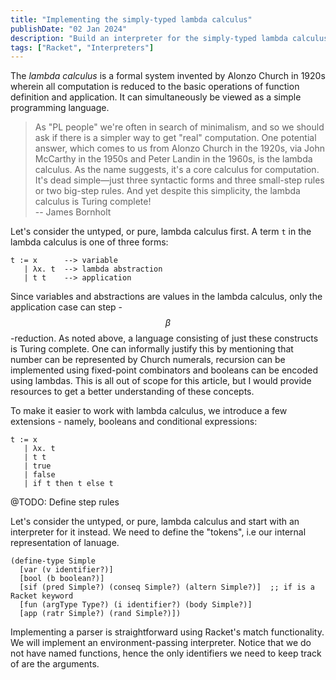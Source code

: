 ```yaml
---
title: "Implementing the simply-typed lambda calculus"
publishDate: "02 Jan 2024"
description: "Build an interpreter for the simply-typed lambda calculus in Racket"
tags: ["Racket", "Interpreters"]
---
```


The _lambda calculus_ is a formal system invented by Alonzo Church in 1920s wherein all computation is reduced to the basic operations of function definition and application. It can simultaneously be viewed as a simple programming language.

> As "PL people" we're often in search of minimalism, and so we should ask if there is a simpler way to get "real" computation. One potential answer, which comes to us from Alonzo Church in the 1920s, via John McCarthy in the 1950s and Peter Landin in the 1960s, is the lambda calculus. As the name suggests, it's a core calculus for computation. It's dead simple—just three syntactic forms and three small-step rules or two big-step rules. And yet despite this simplicity, the lambda calculus is Turing complete!  
> -- James Bornholt

Let's consider the untyped, or pure, lambda calculus first. A term `t` in the lambda calculus is one of three forms:

```Racket
t := x      --> variable
   | λx. t  --> lambda abstraction
   | t t    --> application
```

Since variables and abstractions are values in the lambda calculus, only the application case can step - $$\beta$$-reduction. As noted above, a language consisting of just these constructs is Turing complete. One can informally justify this by mentioning that number can be represented by Church numerals, recursion can be implemented using fixed-point combinators and booleans can be encoded using lambdas. This is all out of scope for this article, but I would provide resources to get a better understanding of these concepts.

To make it easier to work with lambda calculus, we introduce a few extensions - namely, booleans and conditional expressions:

```Racket
t := x
   | λx. t
   | t t
   | true
   | false
   | if t then t else t
```

@TODO: Define step rules

Let's consider the untyped, or pure, lambda calculus and start with an interpreter for it instead. We need to define the "tokens", i.e our internal representation of lanuage.

```Racket
(define-type Simple
  [var (v identifier?)]
  [bool (b boolean?)]
  [sif (pred Simple?) (conseq Simple?) (altern Simple?)]  ;; if is a Racket keyword
  [fun (argType Type?) (i identifier?) (body Simple?)]
  [app (ratr Simple?) (rand Simple?)])
```

Implementing a parser is straightforward using Racket's match functionality. We will implement an environment-passing interpreter. Notice that we do not have named functions, hence the only identifiers we need to keep track of are the arguments.
